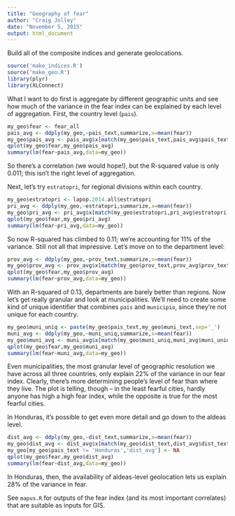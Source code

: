 ```yaml
---
title: "Geography of fear"
author: "Craig Jolley"
date: "November 5, 2015"
output: html_document
---
```


Build all of the composite indices and generate geolocations.


```r
source('make_indices.R')
source('make_geo.R')
library(plyr)
library(XLConnect)

```

What I want to do first is aggregate by different geographic units and see how much of the variance in the fear index can be explained by each level of aggregation. First, the country level (`pais`).

```r
my_geo$fear <- fear_all
pais_avg <- ddply(my_geo,~pais_text,summarize,x=mean(fear))
my_geo$pais_avg <- pais_avg$x[match(my_geo$pais_text,pais_avg$pais_text)]
qplot(my_geo$fear,my_geo$pais_avg)
summary(lm(fear~pais_avg,data=my_geo))
```

So there's a correlation (we would hope!), but the R-squared value is only 0.011; this isn't the right level of aggregation.

Next, let's try `estratopri`, for regional divisions within each country.

```r
my_geo$estratopri <- lapop.2014.all$estratopri
pri_avg <- ddply(my_geo,~estratopri,summarize,x=mean(fear))
my_geo$pri_avg <- pri_avg$x[match(my_geo$estratopri,pri_avg$estratopri)]
qplot(my_geo$fear,my_geo$pri_avg)
summary(lm(fear~pri_avg,data=my_geo))
```

So now R-squared has climbed to 0.11; we're accounting for 11% of the variance. Still not all that impressive. Let's move on to the department level:

```r
prov_avg <- ddply(my_geo,~prov_text,summarize,x=mean(fear))
my_geo$prov_avg <- prov_avg$x[match(my_geo$prov_text,prov_avg$prov_text)]
qplot(my_geo$fear,my_geo$prov_avg)
summary(lm(fear~prov_avg,data=my_geo))
```

With an R-squared of 0.13, departments are barely better than regions. Now let's get really granular and look at municipalities. We'll need to create some kind of unique identifier that combines `pais` and `municipio`, since they're not unique for each country.

```r
my_geo$muni_uniq <- paste(my_geo$pais_text,my_geo$muni_text,sep='_')
muni_avg <- ddply(my_geo,~muni_uniq,summarize,x=mean(fear))
my_geo$muni_avg <- muni_avg$x[match(my_geo$muni_uniq,muni_avg$muni_uniq)]
qplot(my_geo$fear,my_geo$muni_avg)
summary(lm(fear~muni_avg,data=my_geo))
```

Even municipalities, the most granular level of geographic resolution we have across all three countries, only explain 22% of the variance in our fear index. Clearly, there's more determining people's level of fear than where they live. The plot is telling, though -- in the least fearful cities, hardly anyone has high a high fear index, while the opposite is true for the most fearful cities.

In Honduras, it's possible to get even more detail and go down to the aldeas level.

```r
dist_avg <- ddply(my_geo,~dist_text,summarize,x=mean(fear))
my_geo$dist_avg <- dist_avg$x[match(my_geo$dist_text,dist_avg$dist_text)]
my_geo[my_geo$pais_text != 'Honduras','dist_avg'] <- NA
qplot(my_geo$fear,my_geo$dist_avg)
summary(lm(fear~dist_avg,data=my_geo))
```

In Honduras, then, the availability of aldeas-level geolocation lets us explain 28% of the variance in fear.

See `mapus.R` for outputs of the fear index (and its most important correlates) that are suitable as inputs for GIS.

